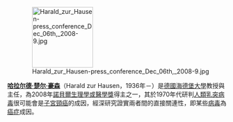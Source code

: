 <div style="float:right;margin-left:0.5em;">
[[File:Harald_zur_Hausen-press_conference_Dec_06th,_2008-9.jpg|140px]]
</div>

'''[[哈拉尔德·楚尔·豪森|哈拉尔德·楚尔·豪森]]'''（Harald zur Hausen，1936年－）是[[德國|德國]][[海德堡大學|海德堡大學]]教授與{{le|德國癌症研究中心|German Cancer Research Center}}主任，為2008年[[諾貝爾生理學或醫學獎|諾貝爾生理學或醫學獎]]得主之一，其於1970年代研判[[人類乳突病毒|人類乳突病毒]]很可能會是[[子宮頸癌|子宮頸癌]]的成因，經深研究證實兩者間的直接關連性，即某些[[病毒|病毒]]為[[癌症|癌症]]成因。
